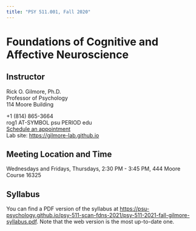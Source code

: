 ```yaml
---
title: "PSY 511.001, Fall 2020"
---
```


# Foundations of Cognitive and Affective Neuroscience

## Instructor

Rick O. Gilmore, Ph.D.</br>
Professor of Psychology</br>
114 Moore Building</br>

+1 (814) 865-3664</br>
rog1 AT-SYMBOL psu PERIOD edu</br>
[Schedule an appointment](https://doodle.com/mm/rickgilmore/book-a-time)</br>
Lab site: [https://gilmore-lab.github.io](http://gilmore-lab.github.io)</br>

## Meeting Location and Time

Wednesdays and Fridays, 
Thursdays, 2:30 PM - 3:45 PM, 444 Moore</br>
Course 16325</br>

## Syllabus

You can find a PDF version of the syllabus at <https://psu-psychology.github.io/psy-511-scan-fdns-2021/psy-511-2021-fall-gilmore-syllabus.pdf>.
Note that the web version is the most up-to-date one.
